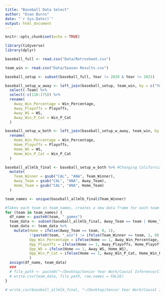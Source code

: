 ```yaml
---
title: "Baseball Data Select" 
author: "Evan Burns"
date: "`r Sys.Date()`"
output: html_document
---
```


```r
knitr::opts_chunk$set(echo = TRUE)
```

```r
library(tidyverse)
library(dplyr)

baseball_full <- read.csv("Data/Retrosheet.csv")

team_win <- read.csv("Data/Season Results.csv")

baseball_setup <- subset(baseball_full, Year != 2020 & Year != 2021)

baseball_setup_w_away <- left_join(baseball_setup, team_win, by = c("Year" = "Year","Away_Team" = "Team_Abb")) %>% #Adding away team win percentage
  select(-Team) %>%
  select(-c(110:175)) %>%
  rename(
    Away_Win_Percentage = Win_Percentage,
    Away_Playoffs = Playoffs,
    Away_WS = WS,
    Away_Win_P_Cat = Win_P_Cat
  )

baseball_setup_w_both <- left_join(baseball_setup_w_away, team_win, by = c("Year" = "Year", "Home_Team" = "Team_Abb")) %>% #Adding home team win percentage
  rename(
    Home_Win_Percentage = Win_Percentage,
    Home_Playoffs = Playoffs,
    Home_WS = WS,
    Home_Win_P_Cat = Win_P_Cat
  )

baseball_allmlb_final <- baseball_setup_w_both %>% #Changing California Angels to ANA Angels
  mutate(
    Team_Winner = gsub("CAL", "ANA", Team_Winner),
    Away_Team = gsub("CAL", "ANA", Away_Team),
    Home_Team = gsub("CAL", "ANA", Home_Team)
  )

team_names <- unique(baseball_allmlb_final$Team_Winner)

#Takes each team in team_names, creates a new data frame for each team involving only games that team played, creates a new variable called Home (1 if Home, 0 if Away), and creates another new variable called teamabbreviation_win (eg. TEX_win) (1 if Win, 0 if Loss)
for (team in team_names) {
  df_name <- paste0(team, "_games")
  team_data <- subset(baseball_allmlb_final, Away_Team == team | Home_Team == team)
  team_data <- team_data %>%
    mutate(Home = ifelse(Away_Team == team, 0, 1),
           !!paste0(team, "_win") := ifelse(Team_Winner == team, 1, 0),
           Opp_Win_Percentage = ifelse(Home == 1, Away_Win_Percentage, Home_Win_Percentage),
           Opp_Playoffs = ifelse(Home == 1, Away_Playoffs, Home_Playoffs),
           Opp_WS = ifelse(Home == 1, Away_WS, Home_WS),
           Opp_Win_P_Cat = ifelse(Home == 1, Away_Win_P_Cat, Home_Win_P_Cat)
           )
  assign(df_name, team_data)
  ###
  # file_path <- paste0("~/Desktop/Senior Year Work/Causal Inference/Clean Data/Team Datasets", "/", df_name, ".csv")
  # write.csv(team_data, file_path, row.names = FALSE)
}

# write_csv(baseball_allmlb_final, "~/Desktop/Senior Year Work/Causal Inference/Clean Data/Baseball_allmlb_Clean.csv")
```